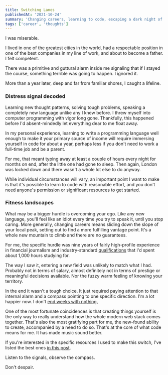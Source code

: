 ```yaml
---
title: Switching Lanes
publishedAt: '2021-10-24'
summary: 'Changing careers, learning to code, escaping a dark night of the soul.'
tags: ['career', 'thoughts']
---
```


I was miserable.

I lived in one of the greatest cities in the world, had a respectable position in one of the best companies in my line of work, and about to become a father. I felt competent.

There was a primitive and guttural alarm inside me signaling that if I stayed the course, something terrible was going to happen. I ignored it.

More than a year later, deep and far from familiar shores, I caught a lifeline.

### Distress signal decoded

Learning new thought patterns, solving tough problems, speaking a completely new language unlike any I knew before. I threw myself into computer programming with vigor long gone. Thankfully, this happened before I'd absent-mindedly let everything dear to me float away.

In my personal experience, learning to write a programming language well enough to make it your primary source of income will require immersing yourself in code for about a year, perhaps less if you don't need to work a full-time job and be a parent.

For me, that meant typing away at least a couple of hours every night for months on end, after the little one had gone to sleep. Then again, London was locked down and there wasn't a whole lot else to do anyway.

While individual circumstances will vary, an important point I want to make is that it's possible to learn to code with reasonable effort, and you don't need anyone's permission or significant resources to get started.

### Fitness landscapes

What may be a bigger hurdle is overcoming your ego. Like any new language, you'll feel like an idiot every time you try to speak it, until you stop caring. More generally, changing careers means sliding down the slope of your local peak, setting out to find a more fulfilling vantage point. It's a whole new mountain to climb and there are no guarantees.

For me, the specific hurdle was nine years of fairly high-profile experience in financial journalism and industry-standard [qualifications](https://www.cfainstitute.org/en/programs/cfa) that I'd spent about 1,000 hours studying for.

The way I saw it, entering a new field was unlikely to match what I had. Probably not in terms of salary, almost definitely not in terms of prestige or meaningful decisions available. Nor the fuzzy warm feeling of knowing your territory.

In the end it wasn't a tough choice. It just required paying attention to that internal alarm and a compass pointing to one specific direction. I'm a lot happier now. I don't [end weeks with nothing.](https://training.kalzumeus.com/newsletters/archive/do-not-end-the-week-with-nothing)

One of the most fortunate coincidences is that creating things yourself is the only way to really understand how the whole modern web stack comes together. That's also the most gratifying part for me, the new-found ability to create, accompanied by a need to do so. That's at the core of what code means for me. It has made music sound better.

If you're interested in the specific resources I used to make this switch, I've listed the best ones [in this post](/blog/starter-pack).

Listen to the signals, observe the compass.

Don't despair.
